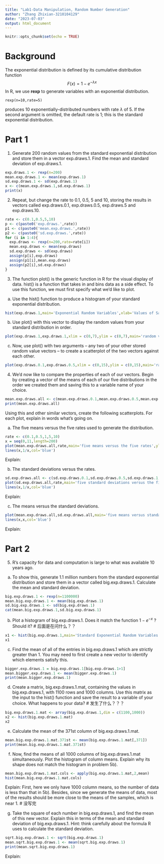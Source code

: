 ```yaml
---
title: "Lab1-Data Manipulation, Random Number Generation"
author: "Zhang Zhixian-3210104129"
date: "2023-07-03"
output: html_document
---
```


```r
knitr::opts_chunk$set(echo = TRUE)
```
# Background
The exponential distribution is defined by its cumulative distribution function
$$F(x) = 1-e^{-\lambda x}$$
In R, we use **rexp** to generate variables with an exponential distribution.
```
rexp(n=10,rate=5)
```
produces 10 exponentially-distributed numbers with rate $\lambda$ of 5. If the second argument is omitted, the default rate is 1; this is the standard exponential distribution.

# Part 1 
1. Generate 200 random values from the standard exponential distribution and store them in a vector exp.draws.1. Find the mean and standard deviation of exp.draws.1.

```r
exp.draws.1 <- rexp(n=200)
mean.exp.draws.1 <- mean(exp.draws.1)
sd.exp.draws.1 <- sd(exp.draws.1)
x <- c(mean.exp.draws.1,sd.exp.draws.1)
print(x)
```

2. Repeat, but change the rate to 0.1, 0.5, 5 and 10, storing the results in vectors called exp.draws.0.1, exp.draws.0.5, exp.draws.5 and exp.draws.10.

```r
rate <- c(0.1,0.5,5,10)
p <- c(paste0('exp.draws.',rate))
p1 <- c(paste0('mean.exp.draws.',rate))
p2 <- c(paste0('sd.exp.draws.',rate))
for (i in 1:4){
  exp.draws <- rexp(n=200,rate=rate[i])
  mean.exp.draws <- mean(exp.draws)
  sd.exp.draws <- sd(exp.draws)
  assign(p[i],exp.draws)
  assign(p1[i],mean.exp.draws)
  assign(p2[i],sd.exp.draws)
}
```

3. The function plot() is the generic function in R for the visual display of data. hist() is a function
that takes in and bins data as a side effect. To use this function, we must first specify what we’d like
to plot.
a. Use the hist() function to produce a histogram of your standard exponential distribution.
  

```r
hist(exp.draws.1,main='Exponential Random Variables',xlab='Values of Samples',ylab='Frequency')
```

b. Use plot() with this vector to display the random values from your standard distribution in
order.
```r
plot(exp.draws.1,exp.draws.1,xlim = c(0,7),ylim = c(0,7),main='random variables in order',xlab='value of the random variables',ylab='order of random variables')
```
c. Now, use plot() with two arguments – any two of your other stored random value vectors – to
create a scatterplot of the two vectors against each other.

```r
plot(exp.draws.0.1,exp.draws.0.5,xlim = c(0,15),ylim = c(0,15),main='random variables with mean 0.1 against 0.5',xlab='random variables with mean 0.1',ylab='random variables with mean 0.5')

```

4. We’d now like to compare the properties of each of our vectors. Begin by creating a vector of the means of each of our five distributions in the order we created them and saving this to a variable name of your choice. 
```r
mean.exp.draws.all <- c(mean.exp.draws.0.1,mean.exp.draws.0.5,mean.exp.draws.1,mean.exp.draws.5,mean.exp.draws.10)
print(mean.exp.draws.all)
```
Using this and other similar vectors, create the following scatterplots. For each plot, explain in words what’s going on.

a. The five means versus the five rates used to generate the distribution.
```r
rate <- c(0.1,0.5,1,5,10)
x = seq(0,11,length=200)
plot(mean.exp.draws.all,rate,main='five means versus the five rates',ylim = c(0,11))
lines(x,1/x,col='blue')
```
Explain:

b. The standard deviations versus the rates.
```r
sd.exp.draws.all <- c(sd.exp.draws.0.1,sd.exp.draws.0.5,sd.exp.draws.1,sd.exp.draws.5,sd.exp.draws.10)
plot(sd.exp.draws.all,rate,main='five standard deviations versus the five rates',ylim = c(0,11))
lines(x,1/x,col='blue')
```
Explain:

c. The means versus the standard deviations.

```r
plot(mean.exp.draws.all,sd.exp.draws.all,main='five means versus standard deviations',xlim = c(0,11),ylim = c(0,11))
lines(x,x,col='blue')
```
Explain:








# Part 2
5. R’s capacity for data and computation is large to what was available 10 years ago.
a. To show this, generate 1.1 million numbers from the standard exponential distribution and store them in a vector called big.exp.draws.1. Calculate the mean and standard deviation.
```r
big.exp.draws.1 <- rexp(n=1100000)
mean.big.exp.draws.1 <- mean(big.exp.draws.1)
sd.big.exp.draws.1 <- sd(big.exp.draws.1)
cat(mean.big.exp.draws.1,sd.big.exp.draws.1)
```

b. Plot a histogram of big.exp.draws.1. Does it match the function $1 − e^{−x}$ ? Should it?
# 后面是在问什么？？
```r
x1 <- hist(big.exp.draws.1,main='Standard Exponential Random Variables',xlab='Values of Samples',ylab='Frequency')
x1
```

c. Find the mean of all of the entries in big.exp.draws.1 which are strictly greater than 1. You may need to first create a new vector to identify which elements satisfy this.
```r
bigger.exp.draws.1 = big.exp.draws.1[big.exp.draws.1>1]
mean.bigger.exp.draws.1 <- mean(bigger.exp.draws.1)
print(mean.bigger.exp.draws.1)
```

d. Create a matrix, big.exp.draws.1.mat, containing the values in big.exp.draws.1, with 1100 rows and 1000 columns. Use this matrix as the input to the hist() function and save the
result to a variable of your choice. What happens to your data?
# 发生了什么？？？
```r
big.exp.draws.1.mat <- array(big.exp.draws.1,dim = c(1100,1000))
x2 <- hist(big.exp.draws.1.mat)
x2
```

e. Calculate the mean of the 371st column of big.exp.draws.1.mat.
```r
mean.big.exp.draws.1.mat.371st <- mean(big.exp.draws.1.mat[,371])
print(mean.big.exp.draws.1.mat.371st)
```

f. Now, find the means of all 1000 columns of big.exp.draws.1.mat simultaneously. Plot the histogram of column means. Explain why its shape does not match the histogram in problem 5b).
```r
mean.big.exp.draws.1.mat.cols <- apply(big.exp.draws.1.mat,2,mean)
hist(mean.big.exp.draws.1.mat.cols)
```
Explain: First, here we only have 1000 column means, so the number of data is less than that in 5b). Besides, since we generate the means of data, most of the results should be more close to the means of the samples, which is near 1.
# 没写完

g. Take the square of each number in big.exp.draws.1, and find the mean of this new vector. Explain this in terms of the mean and standard deviation of big.exp.draws.1. Hint: think carefully about the formula R uses to calculate the standard deviation.
```r
sqrt.big.exp.draws.1 <- sqrt(big.exp.draws.1)
mean.sqrt.big.exp.draws.1 <- mean(sqrt.big.exp.draws.1)
print(mean.sqrt.big.exp.draws.1)
```
Explain:


